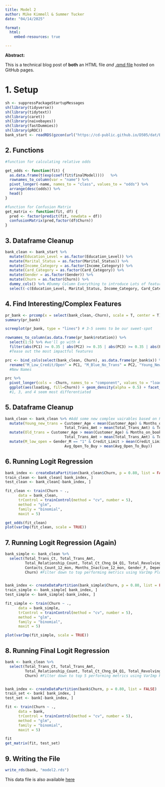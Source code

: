 ---
title: Model 2
author: Mike Kimmell & Summer Tucker
date: "04/14/2025"

format: 
  html:  
    embed-resources: true

---

**Abstract:**

This is a technical blog post of **both** an HTML file *and* [.qmd file](model2.qmd) hosted on GitHub pages.

# 1. Setup

```{r}
sh <- suppressPackageStartupMessages
sh(library(tidyverse))
sh(library(tidytext))
sh(library(caret))
sh(library(naivebayes))
sh(library(fastDummies))
sh(library(pROC))
bank_start <- readRDS(gzcon(url("https://cd-public.github.io/D505/dat/BankChurners.rds")))
```

## 2. Functions

```{r}
#function for calculating relative odds

get_odds <- function(fit) {
  as.data.frame(t(exp(coef(fit$finalModel))))   %>%
  rownames_to_column(var = "name") %>%
  pivot_longer(-name, names_to = "class", values_to = "odds") %>%
  arrange(desc(odds)) %>%
  head()
}

#function for Confusion Matrix
get_matrix <- function(fit, df) {
  pred <- factor(predict(fit, newdata = df))
  confusionMatrix(pred,factor(df$Churn))
}
```

## 3. Dataframe Cleanup

```{r}
bank_clean <- bank_start %>%
  mutate(Education_Level = as.factor(Education_Level)) %>%
  mutate(Marital_Status = as.factor(Marital_Status)) %>%
  mutate(Income_Category = as.factor(Income_Category)) %>%  
  mutate(Card_Category = as.factor(Card_Category)) %>%
  mutate(Gender = as.factor(Gender)) %>%  
  mutate(Churn = as.factor(Churn)) %>%
  dummy_cols() %>% #Dummy Column Everything to introduce Lots of features
  select(-c(Education_Level, Marital_Status, Income_Category, Card_Category, Gender, Churn_no, Churn_yes))

```

## 4. Find Interesting/Complex Features

```{r}
pr_bank <- prcomp(x = select(bank_clean,-Churn), scale = T, center = T)
summary(pr_bank)

screeplot(pr_bank, type = "lines") # 3-5 seems to be our sweet-spot

rownames_to_column(as.data.frame(pr_bank$rotation)) %>% 
  select(1:5) %>% #we'll go with 4
  filter(abs(PC1) >= 0.35 | abs(PC2) >= 0.35 | abs(PC3) >= 0.35 | abs(PC4) >= 0.35) 
  #Tease out the most impactful features

prc <- bind_cols(select(bank_clean, Churn), as.data.frame(pr_bank$x)) %>% select(1:5) %>%
  rename("M_Low_Credit/Open" = PC1, "M_Blue_No_Trans" = PC2, "Young_New_Trans" = PC3, "Old_Trans"= PC4) 
  #New Names

prc %>%
  pivot_longer(cols = -Churn, names_to = "component", values_to = "loading") %>%
  ggplot(aes(loading, fill=Churn)) + geom_density(alpha = 0.5) + facet_grid(.~component) 
  #1, 3, and 4 seem most differentiated
```

## 5. Dataframe Cleanup

```{r}
bank_clean <- bank_clean %>% #Add some new complex vairables based on PCR
  mutate(Young_new_trans = Customer_Age < mean(Customer_Age) & Months_on_book < mean(Months_on_book) &
                           Total_Trans_Amt > mean(Total_Trans_Amt) & Total_Trans_Ct > mean(Total_Trans_Ct)) %>%
  mutate(Old_trans = Customer_Age > mean(Customer_Age) & Months_on_book > mean(Months_on_book) &
                           Total_Trans_Amt > mean(Total_Trans_Amt) & Total_Trans_Ct > mean(Total_Trans_Ct)) %>%
  mutate(M_low_open = Gender_M == "1" & Credit_Limit > mean(Credit_Limit) &
                           Avg_Open_To_Buy > mean(Avg_Open_To_Buy))

```


## 6. Running Logit Regression

```{r}
bank_index <- createDataPartition(bank_clean$Churn, p = 0.80, list = FALSE)
train_clean <- bank_clean[ bank_index, ]
test_clean <- bank_clean[-bank_index, ]

fit_clean <- train(Churn ~ .,
      data = bank_clean,
      trControl = trainControl(method = "cv", number = 5),
      method = "glm",
      family = "binomial",
      maxit = 5)

get_odds(fit_clean)
plot(varImp(fit_clean, scale = TRUE))

```
## 7. Running Logit Regression (Again)

```{r}
bank_simple <- bank_clean %>%
  select(Total_Trans_Ct, Total_Trans_Amt,
         Total_Relationship_Count, Total_Ct_Chng_Q4_Q1, Total_Revolving_Bal, 
         Contacts_Count_12_mon, Months_Inactive_12_mon, Gender_F, Dependent_count,
         Churn) #Filter down to top performing metrics using VarImp Plot


bank_index <- createDataPartition(bank_simple$Churn, p = 0.80, list = FALSE)
train_simple <- bank_simple[ bank_index, ]
test_simple <- bank_simple[-bank_index, ]

fit_simple <- train(Churn ~ .,
      data = bank_simple,
      trControl = trainControl(method = "cv", number = 5),
      method = "glm",
      family = "binomial",
      maxit = 5)

plot(varImp(fit_simple, scale = TRUE))

```
## 8. Running Final Logit Regression

```{r}
bank <- bank_clean %>%
  select(Total_Trans_Ct, Total_Trans_Amt,
         Total_Relationship_Count, Total_Ct_Chng_Q4_Q1, Total_Revolving_Bal,
         Churn) #Filter down to top 5 performing metrics using VarImp Plot


bank_index <- createDataPartition(bank$Churn, p = 0.80, list = FALSE)
train_set <- bank[ bank_index, ]
test_set <- bank[-bank_index, ]

fit <- train(Churn ~ .,
      data = bank,
      trControl = trainControl(method = "cv", number = 5),
      method = "glm",
      family = "binomial",
      maxit = 5)

fit
get_matrix(fit, test_set)

```

## 9. Writing the File

```{r}
write_rds(bank, "model2.rds")
```

This data file is also available [here](model2.rds)
